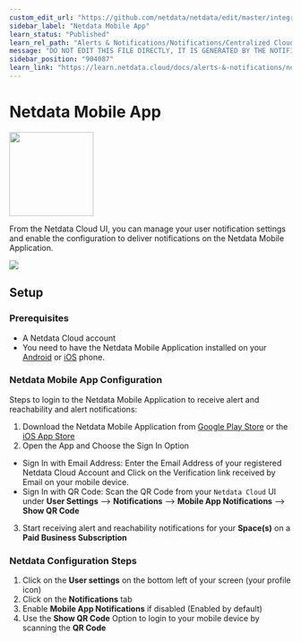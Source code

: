 ```yaml
---
custom_edit_url: "https://github.com/netdata/netdata/edit/master/integrations/cloud-notifications/metadata.yaml"
sidebar_label: "Netdata Mobile App"
learn_status: "Published"
learn_rel_path: "Alerts & Notifications/Notifications/Centralized Cloud Notifications"
message: "DO NOT EDIT THIS FILE DIRECTLY, IT IS GENERATED BY THE NOTIFICATION'S metadata.yaml FILE"
sidebar_position: "904087"
learn_link: "https://learn.netdata.cloud/docs/alerts-&-notifications/notifications/centralized-cloud-notifications/netdata-mobile-app"
---
```



# Netdata Mobile App


<img src="https://netdata.cloud/img/netdata.png" width="150"/>


From the Netdata Cloud UI, you can manage your user notification settings and enable the configuration to deliver notifications on the Netdata Mobile Application.


<img src="https://img.shields.io/badge/maintained%20by-Netdata-%2300ab44" />

## Setup

### Prerequisites
- A Netdata Cloud account
- You need to have the Netdata Mobile Application installed on your [Android](https://play.google.com/store/apps/details?id=cloud.netdata.android&pli=1) or [iOS](https://apps.apple.com/in/app/netdata-mobile/id6474659622) phone.

### Netdata Mobile App Configuration
Steps to login to the Netdata Mobile Application to receive alert and reachability and alert notifications:
1. Download the Netdata Mobile Application from [Google Play Store](https://play.google.com/store/apps/details?id=cloud.netdata.android&pli=1) or the [iOS App Store](https://apps.apple.com/in/app/netdata-mobile/id6474659622)
2. Open the App and Choose the Sign In Option
  - Sign In with Email Address: Enter the Email Address of your registered Netdata Cloud Account and Click on the Verification link received by Email on your mobile device.
  - Sign In with QR Code: Scan the QR Code from your `Netdata Cloud` UI under **User Settings** --> **Notifications** --> **Mobile App Notifications** --> **Show QR Code**
3. Start receiving alert and reachability notifications for your **Space(s)** on a **Paid Business Subscription**

### Netdata Configuration Steps
1. Click on the **User settings** on the bottom left of your screen (your profile icon)
2. Click on the **Notifications** tab
3. Enable **Mobile App Notifications** if disabled (Enabled by default)
4. Use the **Show QR Code** Option to login to your mobile device by scanning the **QR Code**


